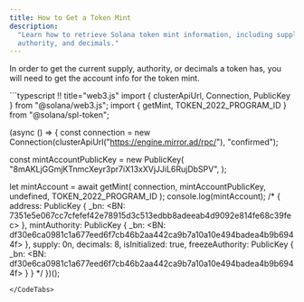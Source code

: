 ```yaml
---
title: How to Get a Token Mint
description:
  "Learn how to retrieve Solana token mint information, including supply,
  authority, and decimals."
---
```


In order to get the current supply, authority, or decimals a token has, you will
need to get the account info for the token mint.

<CodeTabs flags="r">
```typescript !! title="web3.js"
import { clusterApiUrl, Connection, PublicKey } from "@solana/web3.js";
import { getMint, TOKEN_2022_PROGRAM_ID } from "@solana/spl-token";

(async () => {
  const connection = new Connection(clusterApiUrl("https://engine.mirror.ad/rpc/<mirror-id>"), "confirmed");

  const mintAccountPublicKey = new PublicKey(
    "8mAKLjGGmjKTnmcXeyr3pr7iX13xXVjJJiL6RujDbSPV",
  );

  let mintAccount = await getMint(
    connection,
    mintAccountPublicKey,
    undefined,
    TOKEN_2022_PROGRAM_ID
  );
  console.log(mintAccount);
  /*
  {
    address: PublicKey {
      _bn: <BN: 7351e5e067cc7cfefef42e78915d3c513edbb8adeeab4d9092e814fe68c39fec>
    },
    mintAuthority: PublicKey {
      _bn: <BN: df30e6ca0981c1a677eed6f7cb46b2aa442ca9b7a10a10e494badea4b9b6944f>
    },
    supply: 0n,
    decimals: 8,
    isInitialized: true,
    freezeAuthority: PublicKey {
      _bn: <BN: df30e6ca0981c1a677eed6f7cb46b2aa442ca9b7a10a10e494badea4b9b6944f>
    }
  }
  */
})();
```
</CodeTabs>


